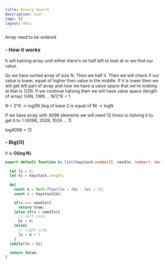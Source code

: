 ```yaml
---
title: Binary Search
description: test
tags: []
layout: docs
---
```


<Callout type="warning">Array need to be ordered</Callout>

<h3 className="text-lg font-semibold">- How it works</h3>

It will halving array until either there's no half left to look at or we find our value.

So we have sorted array of size N. Then we half it. Then we will check if our value is lower, equel of higher then value in the middle. If it is lower then we will get left part of array and now we have a value space that we're looking at that is 1/2N. If we continue halving then we will have value space (length of array) 1/4N, 1/8N ... N/2^K = 1

N = 2^K -> log2N (log of base 2 is equal of N) -> logN

If we have array with 4096 elements we will need 12 times to halving it to get it to 1 (4096, 2028, 1024 ... 1)

log4096 = 12

<h3 className="text-lg font-semibold mt-7">- Big(O)</h3>

It is **O(log N)**.

```ts
export default function bs_list(haystack:number[], needle: number): boolean {
  
  let lo = 0;
  let hi = haystack.length;
  
  do{
    const m = Math.floor(lo + (hi - lo) / 2);
    const v = haystack[m];

    if(v === needle){
      return true;
    }else if(v > needle){
      // left side
      hi = m;
    }else{
      // right side
      lo = m + 1
    }
  }while(lo < hi)

  return false;
}

```